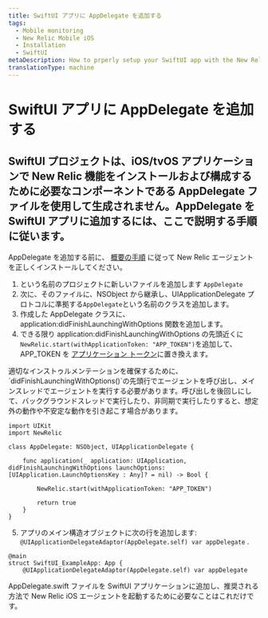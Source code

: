 ```yaml
---
title: SwiftUI アプリに AppDelegate を追加する
tags:
  - Mobile monitoring
  - New Relic Mobile iOS
  - Installation
  - SwiftUI
metaDescription: How to prperly setup your SwiftUI app with the New Relic agent.
translationType: machine
---
```


# SwiftUI アプリに AppDelegate を追加する

## SwiftUI プロジェクトは、iOS/tvOS アプリケーションで New Relic 機能をインストールおよび構成するために必要なコンポーネントである AppDelegate ファイルを使用して生成されません。AppDelegate を SwiftUI アプリに追加するには、ここで説明する手順に従います。

AppDelegate を追加する前に、 [概要の手順](/docs/mobile-monitoring/new-relic-mobile-ios/installation/spm-installation.mdx) に従って New Relic エージェントを正しくインストールしてください。

1. という名前のプロジェクトに新しいファイルを追加します `AppDelegate`
2. 次に、そのファイルに、NSObject から継承し、UIApplicationDelegate プロトコルに準拠する`AppDelegate`という名前のクラスを追加します。
3. 作成した AppDelegate クラスに、application:didFinishLaunchingWithOptions 関数を追加します。
4. できる限り application:didFinishLaunchingWithOptions の先頭近くに`NewRelic.start(withApplicationToken: "APP_TOKEN")`を追加して、APP_TOKEN を [アプリケーション トークン](/docs/mobile-apps/viewing-your-application-token)に置き換えます。

<Callout variant="important">
  適切なインストゥルメンテーションを確保するために、`didFinishLaunchingWithOptions()`の先頭行でエージェントを呼び出し、メインスレッドでエージェントを実行する必要があります。呼び出しを後回しにして、バックグラウンドスレッドで実行したり、非同期で実行したりすると、想定外の動作や不安定な動作を引き起こす場合があります。
</Callout>

```
import UIKit
import NewRelic

class AppDelegate: NSObject, UIApplicationDelegate {
    
    func application(_ application: UIApplication, didFinishLaunchingWithOptions launchOptions: [UIApplication.LaunchOptionsKey : Any]? = nil) -> Bool {
        
        NewRelic.start(withApplicationToken: "APP_TOKEN")
        
        return true
    }
}
```

5. アプリのメイン構造オブジェクトに次の行を追加します: `@UIApplicationDelegateAdaptor(AppDelegate.self) var appDelegate` .

```
@main
struct SwiftUI_ExampleApp: App {
    @UIApplicationDelegateAdaptor(AppDelegate.self) var appDelegate
```

AppDelegate.swift ファイルを SwiftUI アプリケーションに追加し、推奨される方法で New Relic iOS エージェントを起動するために必要なことはこれだけです。

<InstallFeedback/>